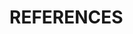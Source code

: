 \clearpage

# REFERENCES {-}
<!--This manually sets the header for this unnumbered chapter.-->
\markboth{References}{References}

\noindent
\vspace{-2em}
\setlength{\parindent}{-0.2in}
\setlength{\leftskip}{0.2in}
\setlength{\parskip}{8pt}
